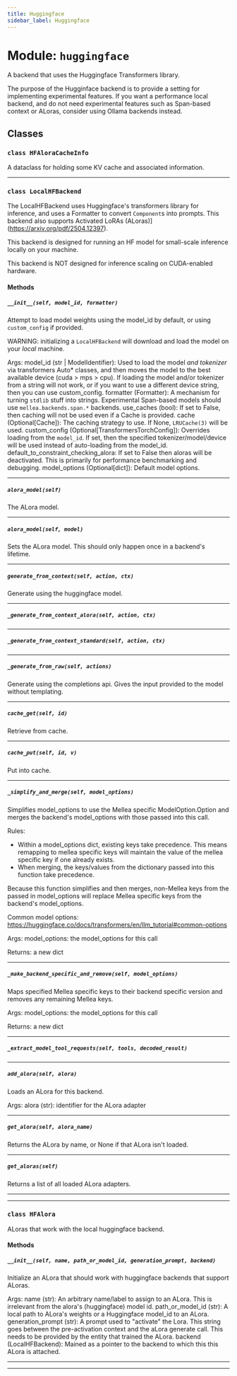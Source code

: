 ```yaml
---
title: Huggingface
sidebar_label: Huggingface
---
```


# Module: `huggingface`

A backend that uses the Huggingface Transformers library.

The purpose of the Hugginface backend is to provide a setting for implementing experimental features. If you want a performance local backend, and do not need experimental features such as Span-based context or ALoras, consider using Ollama backends instead.

## Classes

### `class HFAloraCacheInfo`

A dataclass for holding some KV cache and associated information.

---

### `class LocalHFBackend`

The LocalHFBackend uses Huggingface's transformers library for inference, and uses a Formatter to convert `Component`s into prompts. This backend also supports Activated LoRAs (ALoras)](https://arxiv.org/pdf/2504.12397).

This backend is designed for running an HF model for small-scale inference locally on your machine.

This backend is NOT designed for inference scaling on CUDA-enabled hardware.

#### Methods

##### `__init__(self, model_id, formatter)`

Attempt to load model weights using the model_id by default, or using `custom_config` if provided.

WARNING: initializing a `LocalHFBackend` will download and load the model on your *local* machine.

Args:
model_id (str | ModelIdentifier): Used to load the model *and tokenizer* via transformers Auto* classes, and then moves the model to the best available device (cuda > mps > cpu). If loading the model and/or tokenizer from a string will not work, or if you want to use a different device string, then you can use custom_config.
formatter (Formatter): A mechanism for turning `stdlib` stuff into strings. Experimental Span-based models should use `mellea.backends.span.*` backends.
use_caches (bool): If set to False, then caching will not be used even if a Cache is provided.
cache (Optional[Cache]): The caching strategy to use. If None, `LRUCache(3)` will be used.
custom_config (Optional[TransformersTorchConfig]): Overrides loading from the `model_id`. If set, then the specified tokenizer/model/device will be used instead of auto-loading from the model_id.
default_to_constraint_checking_alora: If set to False then aloras will be deactivated. This is primarily for performance benchmarking and debugging.
model_options (Optional[dict]): Default model options.

-----

##### `alora_model(self)`

The ALora model.

-----

##### `alora_model(self, model)`

Sets the ALora model. This should only happen once in a backend's lifetime.

-----

##### `generate_from_context(self, action, ctx)`

Generate using the huggingface model.

-----

##### `_generate_from_context_alora(self, action, ctx)`

-----

##### `_generate_from_context_standard(self, action, ctx)`

-----

##### `_generate_from_raw(self, actions)`

Generate using the completions api. Gives the input provided to the model without templating.

-----

##### `cache_get(self, id)`

Retrieve from cache.

-----

##### `cache_put(self, id, v)`

Put into cache.

-----

##### `_simplify_and_merge(self, model_options)`

Simplifies model_options to use the Mellea specific ModelOption.Option and merges the backend's model_options with those passed into this call.

Rules:
- Within a model_options dict, existing keys take precedence. This means remapping to mellea specific keys will maintain the value of the mellea specific key if one already exists.
- When merging, the keys/values from the dictionary passed into this function take precedence.

Because this function simplifies and then merges, non-Mellea keys from the passed in model_options will replace
Mellea specific keys from the backend's model_options.

Common model options: https://huggingface.co/docs/transformers/en/llm_tutorial#common-options

Args:
model_options: the model_options for this call

Returns:
a new dict

-----

##### `_make_backend_specific_and_remove(self, model_options)`

Maps specified Mellea specific keys to their backend specific version and removes any remaining Mellea keys.

Args:
model_options: the model_options for this call

Returns:
a new dict

-----

##### `_extract_model_tool_requests(self, tools, decoded_result)`

-----

##### `add_alora(self, alora)`

Loads an ALora for this backend.

Args:
alora (str): identifier for the ALora adapter

-----

##### `get_alora(self, alora_name)`

Returns the ALora by name, or None if that ALora isn't loaded.

-----

##### `get_aloras(self)`

Returns a list of all loaded ALora adapters.

-----

---

### `class HFAlora`

ALoras that work with the local huggingface backend.

#### Methods

##### `__init__(self, name, path_or_model_id, generation_prompt, backend)`

Initialize an ALora that should work with huggingface backends that support ALoras.

Args:
name (str): An arbitrary name/label to assign to an ALora. This is irrelevant from the alora's (huggingface) model id.
path_or_model_id (str): A local path to ALora's weights or a Huggingface model_id to an ALora.
generation_prompt (str): A prompt used to "activate" the Lora. This string goes between the pre-activation context and the aLora generate call. This needs to be provided by the entity that trained the ALora.
backend (LocalHFBackend): Mained as a pointer to the backend to which this this ALora is attached.

-----

---
